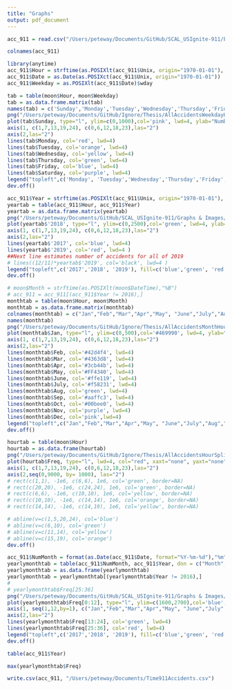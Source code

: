 ```yaml
---
title: "Graphs"
output: pdf_document
---
```


```r
acc_911 = read.csv("/Users/peteway/Documents/GitHub/SCAL_USIgnite-911/Excel & CSV Sheets/Grid Hex Layout/Accidents/RawAccidentData2017-2019.csv")

colnames(acc_911)
```



```r
library(anytime)
acc_911$Hour = strftime(as.POSIXlt(acc_911$Unix, origin="1970-01-01"), "%H")
acc_911$Date = as.Date(as.POSIXct(acc_911$Unix, origin="1970-01-01"))
acc_911$Weekday = as.POSIXlt(acc_911$Date)$wday

tab = table(moon$Hour, moon$Weekday)
tab = as.data.frame.matrix(tab) 
names(tab) = c('Sunday','Monday','Tuesday','Wednesday','Thursday','Friday','Saturday')
png("/Users/peteway/Documents/GitHub/Ignore/Thesis/AllAccidentsWeekdayHourSplitNew.png", width=12,height=6,units='in', res=300,bg = 'transparent')
plot(tab$Sunday, type="l", ylim=c(0,1000),col='pink', lwd=4, ylab="Number of Accidents", xlab="Hour of Day", xlim=c(.5,24.5), xaxt="none", yaxt="none",main="Accidents by Weekday and Hour")
axis(1, c(1,7,13,19,24), c(0,6,12,18,23),las="2")
axis(2,las="2")
lines(tab$Monday, col='red', lwd=4)
lines(tab$Tuesday, col='orange', lwd=4)
lines(tab$Wednesday, col='yellow', lwd=4)
lines(tab$Thursday, col='green', lwd=4)
lines(tab$Friday, col='blue', lwd=4)
lines(tab$Saturday, col='purple', lwd=4)
legend("topleft",c('Monday', 'Tuesday','Wednesday','Thursday','Friday','Saturday','Sunday'), fill=c('red','orange','yellow','green','blue','purple','pink'))
dev.off()
```

```r
acc_911$Year = strftime(as.POSIXlt(acc_911$Unix, origin="1970-01-01"), "%Y")
yeartab = table(acc_911$Hour, acc_911$Year)
yeartab = as.data.frame.matrix(yeartab) 
png("/Users/peteway/Documents/GitHub/SCAL_USIgnite-911/Graphs & Images/After Duplicate Rework/AllAccidentsYearHourSplitExplainedNew.png", width=12,height=6,units='in', res=300,bg = 'transparent')
plot(yeartab$'2018', type="l", ylim=c(0,2500),col='green', lwd=4, ylab="Number of Accidents", xlab="Hour of Day", xlim=c(.5,24.5), xaxt="none", yaxt="none",main="Accidents by Year and Hour")
axis(1, c(1,7,13,19,24), c(0,6,12,18,23),las="2")
axis(2,las="2")
lines(yeartab$'2017', col='blue', lwd=4)
lines(yeartab$'2019', col='red', lwd=4 )
##Next line estimates number of accidents for all of 2019
# lines((12/11)*yeartab$'2019', col='black', lwd=4 )
legend("topleft",c('2017','2018', '2019'), fill=c('blue','green', 'red'))
dev.off()
```

```r
# moon$Month = strftime(as.POSIXlt(moon$DateTime),"%B")
# acc_911 = acc_911[(acc_911$Year != 2016),]
monthtab = table(moon$Hour, moon$Month)
monthtab = as.data.frame.matrix(monthtab) 
colnames(monthtab) = c("Jan","Feb","Mar","Apr","May", "June","July","Aug","Sep","Oct","Nov","Dec")
names(monthtab)
png("/Users/peteway/Documents/GitHub/Ignore/Thesis/AllAccidentsMonthHourSplitNew.png", width=12,height=6,units='in', res=300,bg = 'transparent')
plot(monthtab$Jan, type="l", ylim=c(0,500),col='#469990', lwd=4, ylab="Number of Accidents", xlab="Hour of Day", xlim=c(.5,24.5), xaxt="none", yaxt="none",main="Accidents by Month and Hour")
axis(1, c(1,7,13,19,24), c(0,6,12,18,23),las="2")
axis(2,las="2")
lines(monthtab$Feb, col='#42d4f4', lwd=4)
lines(monthtab$Mar, col='#4363d8', lwd=4)
lines(monthtab$Apr, col='#3cb44b', lwd=4)
lines(monthtab$May, col='#FF4340', lwd=4)
lines(monthtab$June, col='#ffe119', lwd=4)
lines(monthtab$July, col='#f58231', lwd=4)
lines(monthtab$Aug, col='green', lwd=4)
lines(monthtab$Sep, col='#aaffc3', lwd=4)
lines(monthtab$Oct, col='#00bee0', lwd=4)
lines(monthtab$Nov, col='purple', lwd=4)
lines(monthtab$Dec, col='pink',lwd=4)
legend("topleft",c("Jan","Feb","Mar","Apr","May", "June","July","Aug","Sep","Oct","Nov","Dec"), fill=c('#469990','#42d4f4','#4363d8','#3cb44b','#FF4340','#ffe119','#f58231','green','#aaffc3','#00bee0','purple','pink'))
dev.off()
```



```r
hourtab = table(moon$Hour)
hourtab = as.data.frame(hourtab) 
png("/Users/peteway/Documents/GitHub/Ignore/Thesis/AllAccidentsHourSplitNew.png", width=12,height=6,units='in', res=300,bg = 'transparent')
plot(hourtab$Freq, type="l", lwd=4, col="red", xaxt="none", yaxt="none", ylab="Number of Accidents", xlab="Hour of Day", main="Accidents by Hour", ylim=c(0,5100))
axis(1, c(1,7,13,19,24), c(0,6,12,18,23),las="2")
axis(2,seq(0,9000, by= 1000), las="2")
# rect(c(1,1), -1e6, c(6,6), 1e6, col='green', border=NA)
# rect(c(20,20), -1e6, c(24,24), 1e6, col='green', border=NA)
# rect(c(6,6), -1e6, c(10,10), 1e6, col='yellow', border=NA)
# rect(c(10,10), -1e6, c(14,14), 1e6, col='orange', border=NA)
# rect(c(14,14), -1e6, c(14,19), 1e6, col='yellow', border=NA)

# abline(v=c(1,5,20,24), col='blue')
# abline(v=c(6,10), col='green')
# abline(v=c(11,14), col='yellow')
# abline(v=c(15,19), col='orange')
dev.off()
```


```r
acc_911$NumMonth = format(as.Date(acc_911$Date, format="%Y-%m-%d"),"%m")
yearlymonthtab = table(acc_911$NumMonth, acc_911$Year, dnn = c("Month","Year"))
yearlymonthtab = as.data.frame(yearlymonthtab)
yearlymonthtab = yearlymonthtab[(yearlymonthtab$Year != 2016),]
# 
# yearlymonthtab$Freq[25:36]
png("/Users/peteway/Documents/GitHub/SCAL_USIgnite-911/Graphs & Images/After Duplicate Rework/AllAccidentsYearMonthSplitNew.png", width=12,height=6,units='in', res=300,bg = 'transparent')
plot(yearlymonthtab$Freq[0:12], type="l", ylim=c(1600,2700),col='blue', lwd=4, ylab="Number of Accidents", xlab="Month", xlim=c(.5,12.5), xaxt="none", yaxt="none",main="Accidents by Year and Month")
axis(1, seq(1,12,by=1), c("Jan","Feb","Mar","Apr","May", "June","July","Aug","Sep","Oct","Nov","Dec"),las="2")
axis(2,las="2")
lines(yearlymonthtab$Freq[13:24], col='green', lwd=4)
lines(yearlymonthtab$Freq[25:36], col='red', lwd=4)
legend("topleft",c('2017','2018', '2019'), fill=c('blue','green', 'red'))
dev.off()
```

```r
table(acc_911$Year)

max(yearlymonthtab$Freq)

write.csv(acc_911, "/Users/peteway/Documents/Time911Accidents.csv")
```

